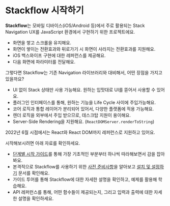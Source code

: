 
# Stackflow 시작하기

**Stackflow**는 모바일 디바이스(iOS/Android 등)에서 주로 활용되는 Stack Navigation UX를 JavaScript 환경에서 구현하기 위한 프로젝트에요.

- 화면을 쌓고 스크롤을 유지해요.
- 화면이 쌓이는 전환효과와 뒤로가기 시 화면이 사라지는 전환효과를 지원해요.
- iOS 백스와이프 구현에 대한 레퍼런스를 제공해요.
- 다음 화면에 파라미터를 전달해요.

그렇다면 Stackflow는 기존 Navigation 라이브러리와 대비해서, 어떤 장점을 가지고 있을까요?

- UI 없이 Stack 상태만 사용 가능해요. 원하는 입맛대로 UI를 뜯어서 사용할 수 있어요.
- 플러그인 인터페이스를 통해, 원하는 기능을 Life Cycle 사이에 주입가능해요.
- 코어 로직과 통합 레이어가 분리되어 있어서, 다양한 플랫폼에 적용 가능해요.
- 렌더 로직을 외부에서 주입 받으므로, 데스크탑 지원이 용이해요.
- Server-Side Rendering을 지원해요. (`ReactDOMServer.renderToString`)

<Callout emoji="💡">
  2022년 6월 시점에서는 React와 React DOM까지 레퍼런스로 지원하고 있어요.
</Callout>

시작해보시려면 아래 자료를 확인하세요.

- [단계별 시작 가이드](./step-by-step-guide)를 통해 가장 기초적인 부분부터 하나씩 따라해보면서 감을 잡아봐요.
- 본격적으로 Stackflow를 사용하기 위한 [사전 준비사항](./prerequisites)을 알아보고 [설치 및 설정하기](./installation-and-setup) 문서를 확인해요.
- 가이드 투어를 통해 Stackflow에 대한 자세한 설명을 확인하고, 예제를 활용해 학습해요.
- API 레퍼런스를 통해, 어떤 함수들이 제공되는지, 그리고 입력과 출력에 대한 자세한 설명을 확인하세요.
